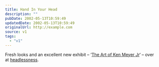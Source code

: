 ```yaml
---
title: Hand In Your Head
description: ""
pubDate: 2002-05-13T10:59:49
updatedDate: 2002-05-13T10:59:49
originalUrl: http://example.com
source: v1
tags:
  - "v1"
---
```


Fresh looks and an excellent new exhibit &#8211; &#8216;[The Art of Ken Meyer Jr][1]&#8216; &#8211; over at [headlessness][2].

[1]: http://headlessness.com/kenmeyerjr/ "'The Art of Ken Meyer Jr' exhibit at headlessness.com"
[2]: http://headlessness.com/ "headlessness - is it art, or dangerous propaganda?"
